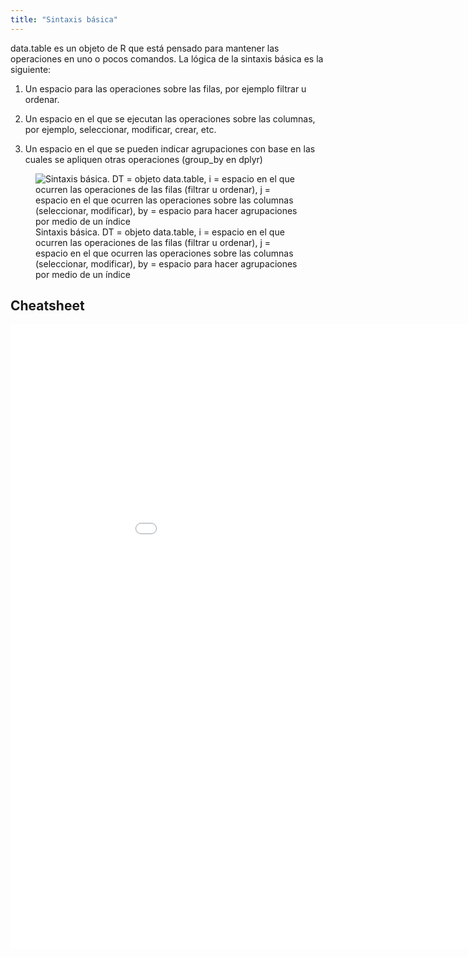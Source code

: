 ```yaml
---
title: "Sintaxis básica"
---
```


data.table es un objeto de R que está pensado para mantener las operaciones en uno o pocos comandos. La lógica de la sintaxis básica es la siguiente:

1. Un espacio para las operaciones sobre las filas, por ejemplo filtrar u ordenar.

2. Un espacio en el que se ejecutan las operaciones sobre las columnas, por ejemplo, seleccionar, modificar, crear, etc. 

3. Un espacio en el que se pueden indicar agrupaciones con base en las cuales se apliquen otras operaciones (group_by en dplyr)


:::{.center}
![Sintaxis básica. DT = objeto data.table, i = espacio en el que ocurren las operaciones de las filas (filtrar u ordenar), j = espacio en el que ocurren las operaciones sobre las columnas (seleccionar, modificar), by = espacio para hacer agrupaciones por medio de un índice](img/sintaxis.png)
:::

## Cheatsheet

![](img/datatable.pdf){width="1000" height=1000}




